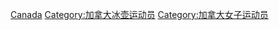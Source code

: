 [[Category:各国女子冰壶运动员|Canada]]
[[Category:加拿大冰壶运动员|Category:加拿大冰壶运动员]]
[[Category:加拿大女子运动员|Category:加拿大女子运动员]]